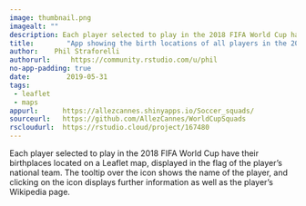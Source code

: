 ```yaml
---
image: thumbnail.png
imagealt: ""
description: Each player selected to play in the 2018 FIFA World Cup have their birthplaces located on a Leaflet map, displayed in the flag of the player's national team. 
title:        "App showing the birth locations of all players in the 2018 FIFA World Cup"
author:    Phil Straforelli
authorurl:     https://community.rstudio.com/u/phil
no-app-padding: true
date:         2019-05-31
tags:       
 - leaflet
 - maps
appurl:      https://allezcannes.shinyapps.io/Soccer_squads/
sourceurl:   https://github.com/AllezCannes/WorldCupSquads
rscloudurl:  https://rstudio.cloud/project/167480
---
```


Each player selected to play in the 2018 FIFA World Cup have their birthplaces located on a Leaflet map, displayed in the flag of the player's national team. The tooltip over the icon shows the name of the player, and clicking on the icon displays further information as well as the player's Wikipedia page.
  
